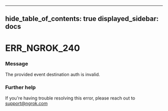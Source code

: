 

---
hide_table_of_contents: true
displayed_sidebar: docs
---


# ERR_NGROK_240

### Message
The provided event destination auth is invalid.

<ErrorDetails error="err_ngrok_240" />



### Further help
If you're having trouble resolving this error, please reach out to [support@ngrok.com](mailto:support@ngrok.com?subject=Help%20with%20ERR_NGROK_240)

